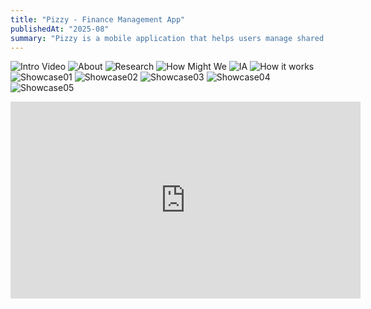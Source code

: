 ```yaml
---
title: "Pizzy - Finance Management App"
publishedAt: "2025-08"
summary: "Pizzy is a mobile application that helps users manage shared budgets with friends in a simple, engaging, and social way"
---
```

![Intro Video](https://res.cloudinary.com/dqtfjvkok/image/upload/v1758333502/pizzy-shocase6_piqb9s.gif)
![About](https://res.cloudinary.com/dqtfjvkok/image/upload/v1758327371/04_isp8w7.png)
![Research](https://res.cloudinary.com/dqtfjvkok/image/upload/v1758327371/03_zyelt0.png)
![How Might We](https://res.cloudinary.com/dqtfjvkok/image/upload/v1758328243/02_gmgybm.png)
![IA](https://res.cloudinary.com/dqtfjvkok/image/upload/v1758332011/01_coe1qv.png)
![How it works](https://res.cloudinary.com/dqtfjvkok/image/upload/v1758339821/Frame_427318364_qvmrbo.png)
![Showcase01](https://res.cloudinary.com/dqtfjvkok/image/upload/v1758327371/05_bljo9e.png)
![Showcase02](https://res.cloudinary.com/dqtfjvkok/image/upload/v1758340281/shocase10_op5skr.png)
![Showcase03](https://res.cloudinary.com/dqtfjvkok/image/upload/v1758340777/shocase07_upri7m.png)
![Showcase04](https://res.cloudinary.com/dqtfjvkok/image/upload/v1758340778/shocase09_y8zqfp.png)
![Showcase05](https://res.cloudinary.com/dqtfjvkok/image/upload/v1758340237/shocase06_npq4ei.png)
<iframe 
  width="560" 
  height="315" 
  src="https://youtu.be/__zrsOT4klw" 
  title="Pizzy - Prototype" 
  frameborder="0" 
  allow="accelerometer; autoplay; clipboard-write; encrypted-media; gyroscope; picture-in-picture" 
  allowfullscreen>
</iframe>